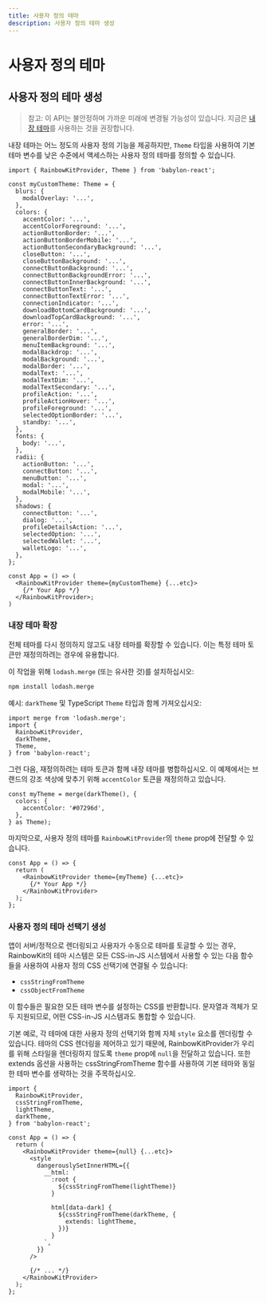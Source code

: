 ```yaml
---
title: 사용자 정의 테마
description: 사용자 정의 테마 생성
---
```


# 사용자 정의 테마

## 사용자 정의 테마 생성

> 참고: 이 API는 불안정하며 가까운 미래에 변경될 가능성이 있습니다. 지금은 [내장 테마](/docs/theming)를 사용하는 것을 권장합니다.

내장 테마는 어느 정도의 사용자 정의 기능을 제공하지만, `Theme` 타입을 사용하여 기본 테마 변수를 낮은 수준에서 액세스하는 사용자 정의 테마를 정의할 수 있습니다.

```tsx
import { RainbowKitProvider, Theme } from 'babylon-react';

const myCustomTheme: Theme = {
  blurs: {
    modalOverlay: '...',
  },
  colors: {
    accentColor: '...',
    accentColorForeground: '...',
    actionButtonBorder: '...',
    actionButtonBorderMobile: '...',
    actionButtonSecondaryBackground: '...',
    closeButton: '...',
    closeButtonBackground: '...',
    connectButtonBackground: '...',
    connectButtonBackgroundError: '...',
    connectButtonInnerBackground: '...',
    connectButtonText: '...',
    connectButtonTextError: '...',
    connectionIndicator: '...',
    downloadBottomCardBackground: '...',
    downloadTopCardBackground: '...',
    error: '...',
    generalBorder: '...',
    generalBorderDim: '...',
    menuItemBackground: '...',
    modalBackdrop: '...',
    modalBackground: '...',
    modalBorder: '...',
    modalText: '...',
    modalTextDim: '...',
    modalTextSecondary: '...',
    profileAction: '...',
    profileActionHover: '...',
    profileForeground: '...',
    selectedOptionBorder: '...',
    standby: '...',
  },
  fonts: {
    body: '...',
  },
  radii: {
    actionButton: '...',
    connectButton: '...',
    menuButton: '...',
    modal: '...',
    modalMobile: '...',
  },
  shadows: {
    connectButton: '...',
    dialog: '...',
    profileDetailsAction: '...',
    selectedOption: '...',
    selectedWallet: '...',
    walletLogo: '...',
  },
};

const App = () => (
  <RainbowKitProvider theme={myCustomTheme} {...etc}>
    {/* Your App */}
  </RainbowKitProvider>;
)
```

### 내장 테마 확장

전체 테마를 다시 정의하지 않고도 내장 테마를 확장할 수 있습니다. 이는 특정 테마 토큰만 재정의하려는 경우에 유용합니다.

이 작업을 위해 `lodash.merge` (또는 유사한 것)를 설치하십시오:

```bash
npm install lodash.merge
```

예시: `darkTheme` 및 TypeScript `Theme` 타입과 함께 가져오십시오:

```tsx
import merge from 'lodash.merge';
import {
  RainbowKitProvider,
  darkTheme,
  Theme,
} from 'babylon-react';
```

그런 다음, 재정의하려는 테마 토큰과 함께 내장 테마를 병합하십시오. 이 예제에서는 브랜드의 강조 색상에 맞추기 위해 `accentColor` 토큰을 재정의하고 있습니다.

```tsx
const myTheme = merge(darkTheme(), {
  colors: {
    accentColor: '#07296d',
  },
} as Theme);
```

마지막으로, 사용자 정의 테마를 `RainbowKitProvider`의 `theme` prop에 전달할 수 있습니다.

```tsx
const App = () => {
  return (
    <RainbowKitProvider theme={myTheme} {...etc}>
      {/* Your App */}
    </RainbowKitProvider>
  );
};
```

### 사용자 정의 테마 선택기 생성

앱이 서버/정적으로 렌더링되고 사용자가 수동으로 테마를 토글할 수 있는 경우, RainbowKit의 테마 시스템은 모든 CSS-in-JS 시스템에서 사용할 수 있는 다음 함수들을 사용하여 사용자 정의 CSS 선택기에 연결될 수 있습니다:

- `cssStringFromTheme`
- `cssObjectFromTheme`

이 함수들은 필요한 모든 테마 변수를 설정하는 CSS를 반환합니다. 문자열과 객체가 모두 지원되므로, 어떤 CSS-in-JS 시스템과도 통합할 수 있습니다.

기본 예로, 각 테마에 대한 사용자 정의 선택기와 함께 자체 `style` 요소를 렌더링할 수 있습니다. 테마의 CSS 렌더링을 제어하고 있기 때문에, RainbowKitProvider가 우리를 위해 스타일을 렌더링하지 않도록 `theme` prop에 `null`을 전달하고 있습니다. 또한 extends 옵션을 사용하는 cssStringFromTheme 함수를 사용하여 기본 테마와 동일한 테마 변수를 생략하는 것을 주목하십시오.

```tsx
import {
  RainbowKitProvider,
  cssStringFromTheme,
  lightTheme,
  darkTheme,
} from 'babylon-react';

const App = () => {
  return (
    <RainbowKitProvider theme={null} {...etc}>
      <style
        dangerouslySetInnerHTML={{
          __html: `
            :root {
              ${cssStringFromTheme(lightTheme)}
            }

            html[data-dark] {
              ${cssStringFromTheme(darkTheme, {
                extends: lightTheme,
              })}
            }
          `,
        }}
      />

      {/* ... */}
    </RainbowKitProvider>
  );
};
```
